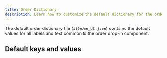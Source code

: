 ```yaml
---
title: Order Dictionary
description: Learn how to customize the default dictionary for the order drop-in component.
---
```



The default order dictionary file (`i18n/en_US.json`) contains the default values for all labels and text common to the order drop-in component.

## Default keys and values

<CodeInclude code={dictionary} title="en_US.json.d.ts" lang="ts" />

